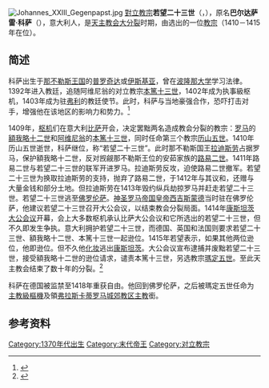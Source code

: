 {{For|二十世纪的教宗|若望二十三世}}
{{NoteTA
|1=zh-hant:瑪爾定; zh-hans:玛尔定; zh-hk:瑪定;
}}
[[File:Johannes_XXIII_Gegenpapst.jpg|right]]
[[對立教宗|對立教宗]]'''若望二十三世'''（{{lang-la|Antipapa Ioannes XXIII}}，{{bd|1370年||1419年|11月22日}}），原名'''巴尔达萨雷·科萨'''（{{lang-it|Baldassarre Cossa}}），意大利人，是[[天主教会大分裂|天主教会大分裂]]时期，由{{link-en|比萨大公会议|Council of Pisa}}选出的一位[[教宗|教宗]]（1410－1415年在位）。

==简述==
科萨出生于[[那不勒斯王国|那不勒斯王国]]的[[普罗奇达|普罗奇达]]或[[伊斯基亚|伊斯基亚]]，曾在[[波隆那大学|波隆那大学]]学习法律。1392年进入教廷，追随阿维尼翁的对立教宗[[本笃十三世_(对立教宗)|本篤十三世]]，1402年成为执事級枢机，1403年成为驻[[弗利_(意大利)|弗利]]的教廷使节。此时，科萨与当地豪强合作，恐吓打击对手，增强他在该地区的影响力和势力。<ref>{{cite book |title=The Swerve|url=https://archive.org/details/swervehowworldbe00gree_0|last=Greenblatt|first=Stephen|year=2011|publisher=W.W. Norton & Co.|location=New York|page=[https://archive.org/details/swervehowworldbe00gree_0/page/158 158]}}</ref>

1409年，[[枢机|枢机]]们在意大利[[比萨|比萨]]开会，决定罢黜两名造成教会分裂的教宗：[[罗马|罗马]]的[[額我略十二世|額我略十二世]]和[[阿维尼翁|阿维尼翁]]的[[本笃十三世_(对立教宗)|本篤十三世]]，同时任命第三个教宗[[歷山五世_(对立教宗)|历山五世]]。1410年历山五世逝世，科萨继位，称“若望二十三世”。此时那不勒斯国王[[拉迪斯劳|拉迪斯劳]]占据罗马，保护額我略十二世，反对觊觎那不勒斯王位的安茹家族的[[路易二世_(安茹)|路易二世]]。1411年路易二世与若望二十三世的联军开进罗马。拉迪斯劳反攻，迫使路易二世撤军。若望二十三世为换取拉迪斯劳的支持，抛弃了路易二世，于1412年与其议和，还赠与大量金钱和部分土地。但拉迪斯劳在1413年毁约纵兵劫掠罗马并赶走若望二十三世。若望二十三世逃至[[佛罗伦萨|佛罗伦萨]]。[[神圣罗马帝国皇帝|神圣罗马帝国皇帝]][[西吉斯蒙德_(神圣罗马帝国)|西吉斯蒙德]]当时驻在佛罗伦萨，他建议若望二十三世召开大公会议，以结束教会分裂局面。1414年[[康斯坦茨大公会议|康斯坦茨大公会议]]开幕，会上大多数枢机承认比萨大公会议和它所选出的若望二十三世，但不久即发生争执。意大利拥护若望二十三世，而德国、英国和法国则要求若望二十三世、額我略十二世、本篤十三世一起逊位。1415年若望表示，如果其他两位逊位，他即逊位。但不久他[[化妆|化妆]]逃出[[康斯坦茨|康斯坦茨]]。大公会议宣布逮捕并废黜若望二十三世，接受額我略十二世的逊位请求，谴责本篤十三世，另选教宗[[瑪定五世|瑪定五世]]。至此天主教会结束了数十年的分裂。<ref>{{cite book zh |author=|title=《大不列颠百科全书：国际中文版·第九卷》|format=M|edition=1 |location=北京 |publisher=中国大百科全书出版社 |date=1999年4月 |pages=46页 |id= ISBN 7-5000-6060-2}}</ref>

科萨在德国被监禁至1418年重获自由。他回到佛罗伦萨，之后被瑪定五世任命为[[樞機#位階|主教級樞機]]及領[[天主教弗拉斯卡蒂罗马城郊教区|弗拉斯卡蒂罗马城郊教区主教]]銜。

==参考资料==
{{reflist}}

{{對立教宗}}
{{Authority control}}

[[Category:1370年代出生|Category:1370年代出生]]
[[Category:末代帝王|Category:末代帝王]]
[[Category:对立教宗|Category:对立教宗]]